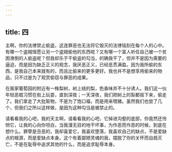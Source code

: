 ```yaml
---
---
---
```

title: 四
---

主啊，你的法律禁止偷盗，这连罪恶也无法将它毁灭的法律铭刻在每个人的心中。有哪一个盗贼情愿让另一个盗贼偷他的东西呢？又有哪一个富人听任自己被一个贫困潦倒的人偷盗呢？但我却乐于干偷盗的勾当，的确我干了，但并不是因为需要的逼迫，而是因为缺乏正义的观念，我厌恶正义，已经恶贯满盈。因为我所偷的东西，是我自己本来就有的，而且比偷来的更多更好。我也并不是想享用偷来的物品，只不过是为了观赏偷窃与罪恶的成果。

在我家葡萄园的附近有一株梨树，树上结的梨，色香味并不十分诱人。我们这一伙年轻恶棍习惯在街上玩耍，直到深夜；一天深夜，我们把树上的梨都摇下来，偷走了。我们拿走了大批赃物，不是为了饱口福，而是用来喂猪。虽然我们也尝了几个，但我们之所以这样做，是因为这种勾当是被禁止的。

请看看我的心吧，我的天主啊，请看看我的心吧，它掉进沟壑的底部，你竟然还怜悯它，让我的心向你坦白，当我漫无目的地干坏事，为作恶而作恶的时候，到底在想什么。罪孽是丑恶的，我却喜爱它，我喜欢堕落，我喜欢自己的缺点，不是爱缺点的根源，而是爱缺点本身。这个有着鄙陋灵魂的我，摆脱了你的关怀而自趋灭亡，不是在耻辱中追求其他的什么，而是追求耻辱本身。